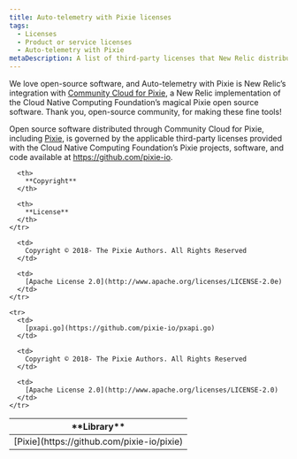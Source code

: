 ```yaml
---
title: Auto-telemetry with Pixie licenses
tags:
  - Licenses
  - Product or service licenses
  - Auto-telemetry with Pixie
metaDescription: A list of third-party licenses that New Relic distributes through Community Cloud for Pixie.
---
```


We love open-source software, and Auto-telemetry with Pixie is New Relic’s integration with [Community Cloud for Pixie](https://pixielabs.ai/), a New Relic implementation of the Cloud Native Computing Foundation’s magical Pixie open source software.  Thank you, open-source community, for making these fine tools! 

Open source software distributed through Community Cloud for Pixie, including [Pixie](https://github.com/pixie-io/pixie), is governed by the applicable third-party licenses provided with the Cloud Native Computing Foundation’s Pixie projects, software, and code available at https://github.com/pixie-io.
 
<table>
  <thead>
    <tr>
      <th width={150}>
        **Library**
      </th>
 
      <th>
        **Copyright**
      </th>
 
      <th>
        **License**
      </th>
    </tr>
  </thead>
 
<tbody>
    <tr>
      <td>
        [Pixie](https://github.com/pixie-io/pixie)
      </td>
 
      <td>
        Copyright © 2018- The Pixie Authors. All Rights Reserved
      </td>
 
      <td>
        [Apache License 2.0](http://www.apache.org/licenses/LICENSE-2.0e)
      </td>
    </tr>
 
    <tr>
      <td>
        [pxapi.go](https://github.com/pixie-io/pxapi.go)
      </td>
 
      <td>
        Copyright © 2018- The Pixie Authors. All Rights Reserved
      </td>
 
      <td>
        [Apache License 2.0](http://www.apache.org/licenses/LICENSE-2.0)
      </td>
    </tr>
 
 </tbody>
</table>

